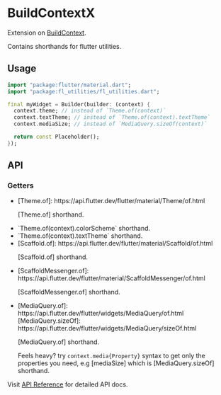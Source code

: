# BuildContextX

[BuildContext]: https://api.flutter.dev/flutter/widgets/BuildContext-class.html

Extension on [BuildContext].

Contains shorthands for flutter utilities.

## Usage

```dart
import "package:flutter/material.dart";
import "package:fl_utilities/fl_utilities.dart";

final myWidget = Builder(builder: (context) {
  context.theme; // instead of `Theme.of(context)`
  context.textTheme; // instead of `Theme.of(context).textTheme`
  context.mediaSize; // instead of `MediaQuery.sizeOf(context)`

  return const Placeholder();
});
```

## API

### Getters

- <Property name="theme" type="ThemeData">
    [Theme.of]: https://api.flutter.dev/flutter/material/Theme/of.html

    [Theme.of] shorthand.
  </Property>

- <Property name="colorScheme" type="ColorScheme">
    `Theme.of(context).colorScheme` shorthand.
  </Property>

- <Property name="textTheme" type="TextTheme">
    `Theme.of(context).textTheme` shorthand.
  </Property>

- <Property name="scaffold" type="ScaffoldState">
    [Scaffold.of]: https://api.flutter.dev/flutter/material/Scaffold/of.html

    [Scaffold.of] shorthand.
  </Property>

- <Property name="scaffoldMessenger" type="ScaffoldMessengerState">
    [ScaffoldMessenger.of]: https://api.flutter.dev/flutter/material/ScaffoldMessenger/of.html

    [ScaffoldMessenger.of] shorthand.
  </Property>

- <Property name="mediaQuery" type="MediaQueryData">
    [MediaQuery.of]: https://api.flutter.dev/flutter/widgets/MediaQuery/of.html
    [MediaQuery.sizeOf]: https://api.flutter.dev/flutter/widgets/MediaQuery/sizeOf.html

    [MediaQuery.of] shorthand.

    Feels heavy? try `context.media{Property}` syntax to get only the
    properties you need, e.g [mediaSize] which is [MediaQuery.sizeOf] shorthand.
  </Property>

[api-ref]: https://pub.dev/documentation/fl_utilities/latest/fl_utilities/fl_utilities-library.html

Visit [API Reference][api-ref] for detailed API docs.
